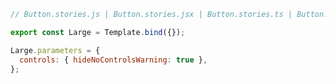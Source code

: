 ```js
// Button.stories.js | Button.stories.jsx | Button.stories.ts | Button.stories.tsx

export const Large = Template.bind({});

Large.parameters = {
  controls: { hideNoControlsWarning: true },
};
```
